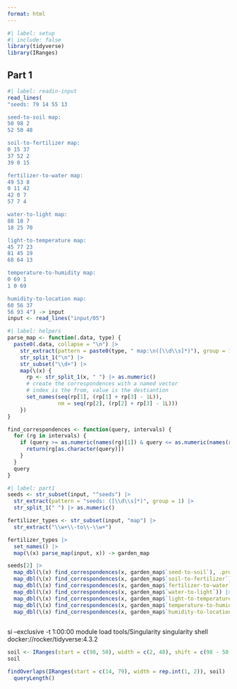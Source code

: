 ```yaml
---
format: html
---
```


```r
#| label: setup
#| include: false
library(tidyverse)
library(IRanges)
```

## Part 1

```r
#| label: readin-input
read_lines(
"seeds: 79 14 55 13

seed-to-soil map:
50 98 2
52 50 48

soil-to-fertilizer map:
0 15 37
37 52 2
39 0 15

fertilizer-to-water map:
49 53 8
0 11 42
42 0 7
57 7 4

water-to-light map:
88 18 7
18 25 70

light-to-temperature map:
45 77 23
81 45 19
68 64 13

temperature-to-humidity map:
0 69 1
1 0 69

humidity-to-location map:
60 56 37
56 93 4") -> input
input <- read_lines("input/05")
```

```r
#| label: helpers
parse_map <- function(.data, type) {
  paste0(.data, collapse = "\n") |> 
    str_extract(pattern = paste0(type, " map:\n([\\d\\s]*)"), group = 1) |> 
    str_split_1("\n") |> 
    str_subset("\\d+") |> 
    map(\(x) {
      rp <- str_split_1(x, " ") |> as.numeric()
      # create the correspondences with a named vector
      # index is the from, value is the destiantion
      set_names(seq(rp[1], (rp[1] + rp[3] - 1L)), 
                nm = seq(rp[2], (rp[2] + rp[3] - 1L)))
    })
}

find_correspondences <- function(query, intervals) {
  for (rg in intervals) {
    if (query >= as.numeric(names(rg)[1]) & query <= as.numeric(names(rg)[length(rg)])) {
      return(rg[as.character(query)])
    }
  }
  query
}
```

```r
#| label: part1
seeds <- str_subset(input, "^seeds") |> 
  str_extract(pattern = "seeds: ([\\d\\s]*)", group = 1) |> 
  str_split_1(" ") |> as.numeric()

fertilizer_types <- str_subset(input, "map") |> 
  str_extract("\\w+\\-to\\-\\w+")

fertilizer_types |> 
  set_names() |> 
  map(\(x) parse_map(input, x)) -> garden_map

seeds[2] |> 
  map_dbl(\(x) find_correspondences(x, garden_map$`seed-to-soil`), .progress = "soil") |> 
  map_dbl(\(x) find_correspondences(x, garden_map$`soil-to-fertilizer`), .progress = "fertilizer") |> 
  map_dbl(\(x) find_correspondences(x, garden_map$`fertilizer-to-water`), .progress = "water") |> 
  map_dbl(\(x) find_correspondences(x, garden_map$`water-to-light`)) |> 
  map_dbl(\(x) find_correspondences(x, garden_map$`light-to-temperature`)) |> 
  map_dbl(\(x) find_correspondences(x, garden_map$`temperature-to-humidity`)) |> 
  map_dbl(\(x) find_correspondences(x, garden_map$`humidity-to-location`))
  

```
si --exclusive -t 1:00:00
module load tools/Singularity
singularity shell docker://rocker/tidyverse:4.3.2



```r
soil <- IRanges(start = c(98, 50), width = c(2, 48), shift = c(98 - 50, 50 - 52))
soil

findOverlaps(IRanges(start = c(14, 79), width = rep.int(1, 2)), soil) |> 
  queryLength()
```
